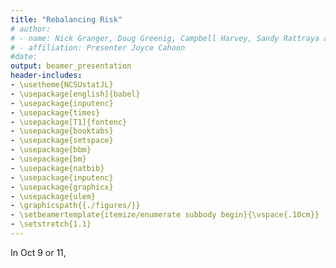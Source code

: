 ```yaml
---
title: "Rebalancing Risk"
# author:
# - name: Nick Granger, Doug Greenig, Campbell Harvey, Sandy Rattraya and David Zou
# - affiliation: Presenter Joyce Cahoon
#date: 
output: beamer_presentation
header-includes:
- \usetheme{NCSUstatJL}
- \usepackage[english]{babel}
- \usepackage{inputenc}
- \usepackage{times}
- \usepackage[T1]{fontenc}
- \usepackage{booktabs}
- \usepackage{setspace}
- \usepackage{bbm}
- \usepackage{bm}
- \usepackage{natbib}
- \usepackage{inputenc}
- \usepackage{graphicx}
- \usepackage{ulem}
- \graphicspath{{./figures/}}
- \setbeamertemplate{itemize/enumerate subbody begin}{\vspace{.10cm}}
- \setstretch{1.1} 
---
```


In Oct 9 or 11, 
<!-- you will present the literature review to the class. Each presentation will be about 12 minutes, with 1-3 minutes for discussion. This presentation slides should be a concise, professional presentation in PowerPoint or PDF that includes: Title of paper being reviewed, Introduction, goals of paper, methods and results, Future work (What needs to be done next? What improvements can -->
<!-- be made?) -->
